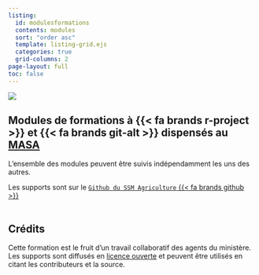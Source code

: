 ```yaml
---
listing:
  id: modulesformations
  contents: modules
  sort: "order asc"
  template: listing-grid.ejs
  categories: true
  grid-columns: 2
page-layout: full
toc: false
---
```


![](img/bandeau_agreste.jpg)

## Modules de formations à {{< fa brands r-project >}} et {{< fa brands git-alt >}} dispensés au [MASA](https://agreste.agriculture.gouv.fr/agreste-web/)

L'ensemble des modules peuvent être suivis indépendamment les uns des autres.

Les supports sont sur le [`Github du SSM Agriculture` {{< fa brands github >}}](https://github.com/SSM-Agriculture)
<br>
<br>

::: {#modulesformations}
:::

## Crédits

Cette formation est le fruit d'un travail collaboratif des agents du ministère.  
Les supports sont diffusés en [licence ouverte](https://www.etalab.gouv.fr/wp-content/uploads/2017/04/ETALAB-Licence-Ouverte-v2.0.pdf) et peuvent être utilisés en citant les contributeurs et la source.
